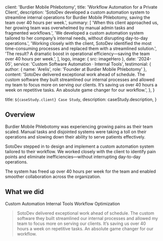 
  client: 'Burdier Mobile Phlebotomy',
  title: 'Workflow Automation for a Private Client',
  description:
    'SotoDev developed a custom automation system to streamline internal operations for Burdier Mobile Phlebotomy, saving the team over 40 hours per week.',
  summary: [
    'When this client approached us, her growing team was overwhelmed by manual admin tasks and fragmented workflows.',
    'We developed a custom automation system tailored to her company’s internal needs, without disrupting day-to-day operations.',
    'Working closely with the client, SotoDev identified the most time-consuming processes and replaced them with a streamlined solution.',
    'The result? A dramatic boost in operational efficiency—saving the team over 40 hours per week.',
  ],
  logo,
  image: { src: imageHero },
  date: '2024-05',
  service: 'Custom Software Automation · Internal Tools',
  testimonial: {
    author: { name: 'Arelis', role: 'Founder at Burdier Mobile Phlebotomy' },
    content:
      'SotoDev delivered exceptional work ahead of schedule. The custom software they built streamlined our internal processes and allowed my team to focus more on serving our clients. It’s saving us over 40 hours a week on repetitive tasks. An absolute game changer for our workflow.',
  },
}

  title: `${caseStudy.client} Case Study`,
  description: caseStudy.description,
}

## Overview

Burdier Mobile Phlebotomy was experiencing growing pains as their team scaled. Manual tasks and disjointed systems were taking a toll on their operations and slowing down their ability to serve patients effectively.

SotoDev stepped in to design and implement a custom automation system tailored to their workflow. We worked closely with the client to identify pain points and eliminate inefficiencies—without interrupting day-to-day operations.

The system has freed up over 40 hours per week for the team and enabled smoother collaboration across the organization.

## What we did

<TagList>
  <TagListItem>Custom Automation</TagListItem>
  <TagListItem>Internal Tools</TagListItem>
  <TagListItem>Workflow Optimization</TagListItem>
</TagList>

<Blockquote
  author={{ name: 'Arelis Burdier', role: 'Founder at Burdier Mobile Phlebotomy' }}
  image={{ src: imageArelis }}
>
  SotoDev delivered exceptional work ahead of schedule. The custom software they built streamlined our internal processes and allowed my team to focus more on serving our clients. It’s saving us over 40 hours a week on repetitive tasks. An absolute game changer for our workflow.
</Blockquote>

<StatList>
  <StatListItem value="40+" label="Hours saved weekly" />
  <StatListItem value="3x" label="Improved response time" />
  <StatListItem value="100%" label="Team adoption" />
  <StatListItem value="0" label="Disruptions to daily ops" />
</StatList>
